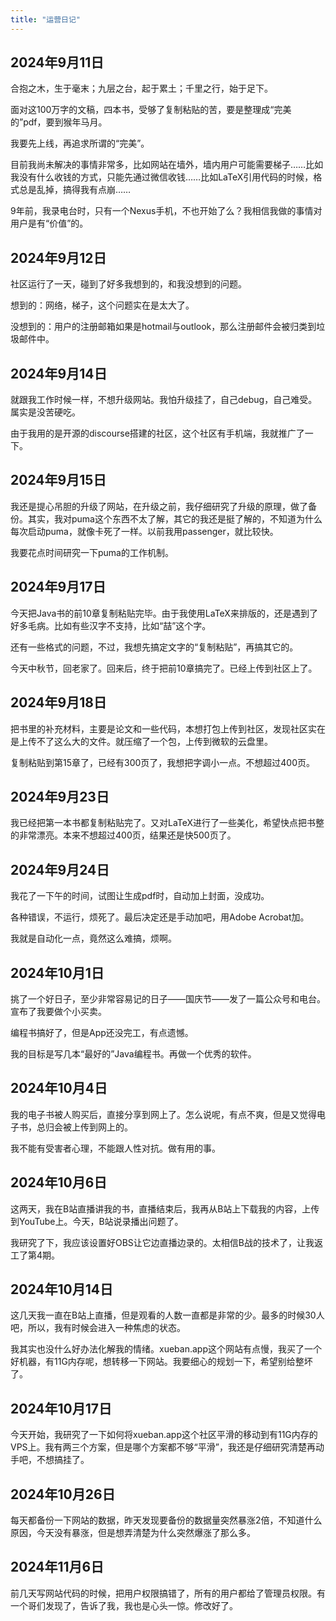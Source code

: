 ```yaml
---
title: "运营日记"
---
```


::: callout-note
## 2024年9月11日

合抱之木，生于毫末；九层之台，起于累土；千里之行，始于足下。

面对这100万字的文稿，四本书，受够了复制粘贴的苦，要是整理成“完美的”pdf，要到猴年马月。

我要先上线，再追求所谓的“完美”。

目前我尚未解决的事情非常多，比如网站在墙外，墙内用户可能需要梯子……比如我没有什么收钱的方式，只能先通过微信收钱……比如LaTeX引用代码的时候，格式总是乱掉，搞得我有点崩……

9年前，我录电台时，只有一个Nexus手机，不也开始了么？我相信我做的事情对用户是有“价值”的。
:::

::: callout-note
## 2024年9月12日

社区运行了一天，碰到了好多我想到的，和我没想到的问题。

想到的：网络，梯子，这个问题实在是太大了。

没想到的：用户的注册邮箱如果是hotmail与outlook，那么注册邮件会被归类到垃圾邮件中。
:::

::: callout-note
## 2024年9月14日

就跟我工作时候一样，不想升级网站。我怕升级挂了，自己debug，自己难受。属实是没苦硬吃。

由于我用的是开源的discourse搭建的社区，这个社区有手机端，我就推广了一下。
:::

::: callout-note
## 2024年9月15日

我还是提心吊胆的升级了网站，在升级之前，我仔细研究了升级的原理，做了备份。其实，我对puma这个东西不太了解，其它的我还是挺了解的，不知道为什么每次启动puma，就像卡死了一样。以前我用passenger，就比较快。

我要花点时间研究一下puma的工作机制。
:::

::: callout-note
## 2024年9月17日

今天把Java书的前10章复制粘贴完毕。由于我使用LaTeX来排版的，还是遇到了好多毛病。比如有些汉字不支持，比如“喆”这个字。

还有一些格式的问题，不过，我想先搞定文字的“复制粘贴”，再搞其它的。

今天中秋节，回老家了。回来后，终于把前10章搞完了。已经上传到社区上了。
:::

::: callout-note
## 2024年9月18日

把书里的补充材料，主要是论文和一些代码，本想打包上传到社区，发现社区实在是上传不了这么大的文件。就压缩了一个包，上传到微软的云盘里。

复制粘贴到第15章了，已经有300页了，我想把字调小一点。不想超过400页。
:::

::: callout-note
## 2024年9月23日

我已经把第一本书都复制粘贴完了。又对LaTeX进行了一些美化，希望快点把书整的非常漂亮。本来不想超过400页，结果还是快500页了。

:::

::: callout-note
## 2024年9月24日

我花了一下午的时间，试图让生成pdf时，自动加上封面，没成功。

各种错误，不运行，烦死了。最后决定还是手动加吧，用Adobe Acrobat加。

我就是自动化一点，竟然这么难搞，烦啊。

:::


::: callout-note
## 2024年10月1日

挑了一个好日子，至少非常容易记的日子——国庆节——发了一篇公众号和电台。宣布了我要做个小买卖。

编程书搞好了，但是App还没完工，有点遗憾。

我的目标是写几本“最好的”Java编程书。再做一个优秀的软件。
:::

::: callout-note
## 2024年10月4日

我的电子书被人购买后，直接分享到网上了。怎么说呢，有点不爽，但是又觉得电子书，总归会被上传到网上的。

我不能有受害者心理，不能跟人性对抗。做有用的事。

:::

::: callout-note
## 2024年10月6日

这两天，我在B站直播讲我的书，直播结束后，我再从B站上下载我的内容，上传到YouTube上。今天，B站说录播出问题了。

我研究了下，我应该设置好OBS让它边直播边录的。太相信B战的技术了，让我返工了第4期。

:::

::: callout-note
## 2024年10月14日

这几天我一直在B站上直播，但是观看的人数一直都是非常的少。最多的时候30人吧，所以，我有时候会进入一种焦虑的状态。

我其实也没什么好办法化解我的情绪。xueban.app这个网站有点慢，我买了一个好机器，有11G内存呢，想转移一下网站。我要细心的规划一下，希望别给整坏了。

:::

::: callout-note
## 2024年10月17日

今天开始，我研究了一下如何将xueban.app这个社区平滑的移动到有11G内存的VPS上。我有两三个方案，但是哪个方案都不够“平滑”，我还是仔细研究清楚再动手吧，不想搞挂了。

:::

::: callout-note
## 2024年10月26日

每天都备份一下网站的数据，昨天发现要备份的数据量突然暴涨2倍，不知道什么原因，今天没有暴涨，但是想弄清楚为什么突然爆涨了那么多。

:::

::: callout-note
## 2024年11月6日

前几天写网站代码的时候，把用户权限搞错了，所有的用户都给了管理员权限。有一个哥们发现了，告诉了我，我也是心头一惊。修改好了。

:::